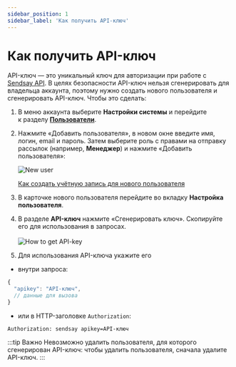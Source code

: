 ```yaml
---
sidebar_position: 1
sidebar_label: 'Как получить API-ключ'
---
```


# Как получить API-ключ

API-ключ — это уникальный ключ для авторизации при работе с [Sendsay API](https://sendsay.ru/api/). В целях безопасности API-ключ нельзя сгенерировать для владельца аккаунта, поэтому нужно создать нового пользователя и сгенерировать API-ключ. Чтобы это сделать:

1. В&nbsp;меню аккаунта выберите **Настройки системы** и&nbsp;перейдите к&nbsp;разделу [**Пользователи**](https://app.sendsay.ru/account/sublogins).
2. Нажмите &laquo;Добавить пользователя&raquo;, в&nbsp;новом окне введите имя, логин, email и&nbsp;пароль. Затем выберите роль с&nbsp;правами на&nbsp;отправку рассылок (например, **Менеджер**) и&nbsp;нажмите &laquo;Добавить пользователя&raquo;:

   ![New user](/img/sendsay-api/how-to-get-apikey/new-user.png)

   [Как создать учётную запись для нового пользователя](https://docs.sendsay.ru/account-settings/how-to-create-sublogin)

3. В карточке нового пользователя перейдите во&nbsp;вкладку **Настройка пользователя**.
4. В&nbsp;разделе **API-ключ** нажмите &laquo;Сгенерировать ключ&raquo;. Скопируйте его для использования в&nbsp;запросах.<br/><br/>
   ![How to get API-key](/img/sendsay-api/how-to-get-apikey/how-to-get-apikey.gif)

5. Для использования API-ключа укажите его

- внутри запроса:

<!-- prettier-ignore -->
```js
{
  "apikey": "API-ключ",
  // данные для вызова
}
```

- или в HTTP-заголовке `Authorization`:

```
Authorization: sendsay apikey=API-ключ
```

:::tip Важно
Невозможно удалить пользователя, для которого сгенерирован API-ключ: чтобы удалить пользователя, сначала удалите API-ключ.
:::
